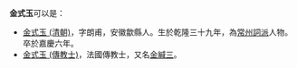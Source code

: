 '''金式玉'''可以是：
*[[金式玉_(清朝)|金式玉 (清朝)]]，字朗甫，安徽歙縣人。生於乾隆三十九年，為[[常州詞派|常州詞派]]人物。卒於嘉慶六年。
*[[金式玉_(傳教士)|金式玉 (傳教士)]]，法國傳教士，又名[[金緘三|金緘三]]。

{{disambig|S|Cat=三字金姓人名消歧义}}